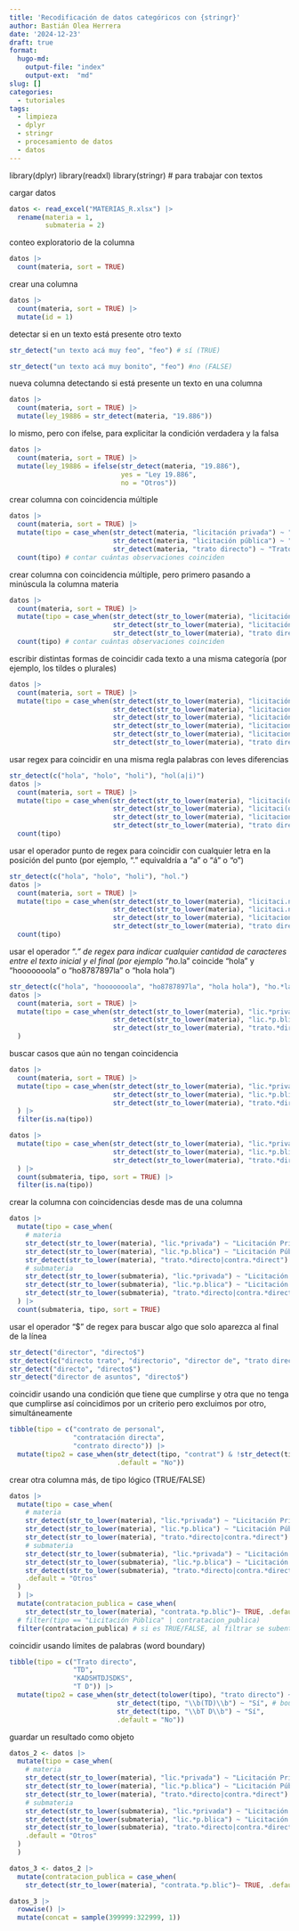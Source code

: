 ```yaml
---
title: 'Recodificación de datos categóricos con {stringr}'
author: Bastián Olea Herrera
date: '2024-12-23'
draft: true
format: 
  hugo-md:
    output-file: "index"
    output-ext:  "md"
slug: []
categories:
  - tutoriales
tags:
  - limpieza
  - dplyr
  - stringr
  - procesamiento de datos
  - datos
---
```


library(dplyr)
library(readxl)
library(stringr) # para trabajar con textos

cargar datos

```r
datos <- read_excel("MATERIAS_R.xlsx") |> 
  rename(materia = 1, 
         submateria = 2)
```

conteo exploratorio de la columna

```r
datos |> 
  count(materia, sort = TRUE)
```

crear una columna

```r
datos |> 
  count(materia, sort = TRUE) |> 
  mutate(id = 1)
```


detectar si en un texto está presente otro texto

```r
str_detect("un texto acá muy feo", "feo") # sí (TRUE)

str_detect("un texto acá muy bonito", "feo") #no (FALSE)
```


nueva columna detectando si está presente un texto en una columna

```r
datos |> 
  count(materia, sort = TRUE) |> 
  mutate(ley_19886 = str_detect(materia, "19.886"))
```

lo mismo, pero con ifelse, para explicitar la condición verdadera y la falsa

```r
datos |> 
  count(materia, sort = TRUE) |> 
  mutate(ley_19886 = ifelse(str_detect(materia, "19.886"), 
                            yes = "Ley 19.886",
                            no = "Otros"))
```

crear columna con coincidencia múltiple

```r
datos |> 
  count(materia, sort = TRUE) |> 
  mutate(tipo = case_when(str_detect(materia, "licitación privada") ~ "Licitación Privada",
                          str_detect(materia, "licitación pública") ~ "Licitación Pública",
                          str_detect(materia, "trato directo") ~ "Trato directo")) |> 
  count(tipo) # contar cuántas observaciones coinciden
```


crear columna con coincidencia múltiple, pero primero pasando a minúscula la columna materia

```r
datos |> 
  count(materia, sort = TRUE) |> 
  mutate(tipo = case_when(str_detect(str_to_lower(materia), "licitación privada") ~ "Licitación Privada",
                          str_detect(str_to_lower(materia), "licitación pública") ~ "Licitación Pública",
                          str_detect(str_to_lower(materia), "trato directo") ~ "Trato directo")) |> 
  count(tipo) # contar cuántas observaciones coinciden
```

escribir distintas formas de coincidir cada texto a una misma categoría
(por ejemplo, los tildes o plurales)

```r
datos |> 
  count(materia, sort = TRUE) |> 
  mutate(tipo = case_when(str_detect(str_to_lower(materia), "licitación privada") ~ "Licitación Privada",
                          str_detect(str_to_lower(materia), "licitacion privada") ~ "Licitación Privada",
                          str_detect(str_to_lower(materia), "licitación pública") ~ "Licitación Pública",
                          str_detect(str_to_lower(materia), "licitacion pública") ~ "Licitación Pública",
                          str_detect(str_to_lower(materia), "licitaciones publicas") ~ "Licitación Pública",
                          str_detect(str_to_lower(materia), "trato directo") ~ "Trato directo"))
```

usar regex para coincidir en una misma regla palabras con leves diferencias

```r
str_detect(c("hola", "holo", "holi"), "hol(a|i)")
datos |> 
  count(materia, sort = TRUE) |> 
  mutate(tipo = case_when(str_detect(str_to_lower(materia), "licitaci(ó|o)n privada") ~ "Licitación Privada",
                          str_detect(str_to_lower(materia), "licitaci(ó|o)n p(ú|u)blica") ~ "Licitación Pública",
                          str_detect(str_to_lower(materia), "licitaciones p(ú|u)blicas") ~ "Licitación Pública",
                          str_detect(str_to_lower(materia), "trato directo") ~ "Trato directo")) |> 
  count(tipo)
```

usar el operador punto de regex para coincidir con cualquier letra en la posición del punto
(por ejemplo, "." equivaldría a "a" o "á" o "o")

```r
str_detect(c("hola", "holo", "holi"), "hol.")
datos |> 
  count(materia, sort = TRUE) |> 
  mutate(tipo = case_when(str_detect(str_to_lower(materia), "licitaci.n privada") ~ "Licitación Privada",
                          str_detect(str_to_lower(materia), "licitaci.n p.blica") ~ "Licitación Pública",
                          str_detect(str_to_lower(materia), "licitaciones p.blicas") ~ "Licitación Pública",
                          str_detect(str_to_lower(materia), "trato directo") ~ "Trato directo")) |> 
  count(tipo)
```

usar el operador ".*" de regex para indicar cualquier cantidad de caracteres entre el texto inicial y el final
(por ejemplo "ho.*la" coincide "hola" y "hooooooola" o "ho8787897la" o "hola hola")

```r
str_detect(c("hola", "hooooooola", "ho8787897la", "hola hola"), "ho.*la")
datos |> 
  count(materia, sort = TRUE) |> 
  mutate(tipo = case_when(str_detect(str_to_lower(materia), "lic.*privada") ~ "Licitación Privada",
                          str_detect(str_to_lower(materia), "lic.*p.blica") ~ "Licitación Pública",
                          str_detect(str_to_lower(materia), "trato.*directo|contra.*direct") ~ "Trato directo")
  )
```

buscar casos que aún no tengan coincidencia

```r
datos |> 
  count(materia, sort = TRUE) |> 
  mutate(tipo = case_when(str_detect(str_to_lower(materia), "lic.*privada") ~ "Licitación Privada",
                          str_detect(str_to_lower(materia), "lic.*p.blica") ~ "Licitación Pública",
                          str_detect(str_to_lower(materia), "trato.*directo|contra.*direct") ~ "Trato directo")
  ) |> 
  filter(is.na(tipo))

datos |> 
  mutate(tipo = case_when(str_detect(str_to_lower(materia), "lic.*privada") ~ "Licitación Privada",
                          str_detect(str_to_lower(materia), "lic.*p.blica") ~ "Licitación Pública",
                          str_detect(str_to_lower(materia), "trato.*directo|contra.*direct") ~ "Trato directo")
  ) |> 
  count(submateria, tipo, sort = TRUE) |> 
  filter(is.na(tipo))
```

crear la columna con coincidencias desde mas de una columna

```r
datos |> 
  mutate(tipo = case_when(
    # materia
    str_detect(str_to_lower(materia), "lic.*privada") ~ "Licitación Privada",
    str_detect(str_to_lower(materia), "lic.*p.blica") ~ "Licitación Pública",
    str_detect(str_to_lower(materia), "trato.*directo|contra.*direct") ~ "Trato directo",
    # submateria
    str_detect(str_to_lower(submateria), "lic.*privada") ~ "Licitación Privada",
    str_detect(str_to_lower(submateria), "lic.*p.blica") ~ "Licitación Pública",
    str_detect(str_to_lower(submateria), "trato.*directo|contra.*direct") ~ "Trato directo")
  ) |> 
  count(submateria, tipo, sort = TRUE)
```

usar el operador "$" de regex para buscar algo que solo aparezca al final de la línea

```r
str_detect("director", "directo$")
str_detect(c("directo trato", "directorio", "director de", "trato directo"), "directo$")
str_detect("directo", "directo$")
str_detect("director de asuntos", "directo$")
```

coincidir usando una condición que tiene que cumplirse y otra que no tenga que cumplirse
así coincidimos por un criterio pero excluimos por otro, simultáneamente

```r
tibble(tipo = c("contrato de personal",
                "contratación directa",
                "contrato directo")) |> 
  mutate(tipo2 = case_when(str_detect(tipo, "contrat") & !str_detect(tipo, "personal") ~ "Sí",
                           .default = "No"))
```

crear otra columna más, de tipo lógico (TRUE/FALSE)

```r
datos |> 
  mutate(tipo = case_when(
    # materia
    str_detect(str_to_lower(materia), "lic.*privada") ~ "Licitación Privada",
    str_detect(str_to_lower(materia), "lic.*p.blica") ~ "Licitación Pública",
    str_detect(str_to_lower(materia), "trato.*directo|contra.*direct") ~ "Trato directo",
    # submateria
    str_detect(str_to_lower(submateria), "lic.*privada") ~ "Licitación Privada",
    str_detect(str_to_lower(submateria), "lic.*p.blica") ~ "Licitación Pública",
    str_detect(str_to_lower(submateria), "trato.*directo|contra.*direct") ~ "Trato directo",
    .default = "Otros"
  )
  ) |> 
  mutate(contratacion_publica = case_when(
    str_detect(str_to_lower(materia), "contrata.*p.blic")~ TRUE, .default = FALSE)) |> 
  # filter(tipo == "Licitación Pública" | contratacion_publica)
  filter(contratacion_publica) # si es TRUE/FALSE, al filtrar se subentiende que es TRUE
```

coincidir usando límites de palabras (word boundary)

```r
tibble(tipo = c("Trato directo",
                "TD",
                "KADSHTDJSDKS",
                "T D")) |> 
  mutate(tipo2 = case_when(str_detect(tolower(tipo), "trato directo") ~ "Sí",
                           str_detect(tipo, "\\b(TD)\\b") ~ "Sí", # boundary
                           str_detect(tipo, "\\bT D\\b") ~ "Sí",
                           .default = "No"))
```

guardar un resultado como objeto

```r
datos_2 <- datos |> 
  mutate(tipo = case_when(
    # materia
    str_detect(str_to_lower(materia), "lic.*privada") ~ "Licitación Privada",
    str_detect(str_to_lower(materia), "lic.*p.blica") ~ "Licitación Pública",
    str_detect(str_to_lower(materia), "trato.*directo|contra.*direct") ~ "Trato directo",
    # submateria
    str_detect(str_to_lower(submateria), "lic.*privada") ~ "Licitación Privada",
    str_detect(str_to_lower(submateria), "lic.*p.blica") ~ "Licitación Pública",
    str_detect(str_to_lower(submateria), "trato.*directo|contra.*direct") ~ "Trato directo",
    .default = "Otros"
  )
  )

datos_3 <- datos_2 |> 
  mutate(contratacion_publica = case_when(
    str_detect(str_to_lower(materia), "contrata.*p.blic")~ TRUE, .default = FALSE))

datos_3 |> 
  rowwise() |> 
  mutate(concat = sample(399999:322999, 1))
```


